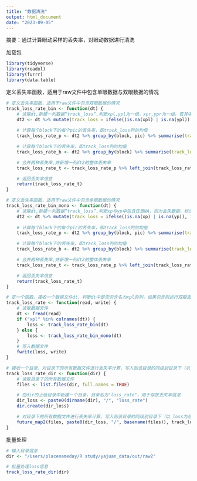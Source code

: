 ```yaml
---
title: "数据清洗"
output: html_document
date: "2023-09-05"
---
```

摘要：通过计算眼动采样的丢失率，对眼动数据进行清洗

加载包
```r
library(tidyverse)
library(readxl)
library(furrr)
library(data.table)
```

定义丢失率函数，适用于raw文件中包含单眼数据与双眼数据的情况
```r
# 定义丢失率函数，适用于raw文件中包含双眼数据的情况
track_loss_rate_bin <- function(dt) {
    # 读取dt,新建一列数据“track_loss”,判断xpl,ypl为一组，xpr,ypr为一组，若其中两组中都包含NA，则为丢失数据，标记为1，否则为0
    dt2 <- dt %>% mutate(track_loss = ifelse((is.na(xpl) | is.na(ypl)) & (is.na(xpr) | is.na(ypr)), 1, 0))
    
    # 计算每个block下的每个pic的丢失率，即track_loss列的均值
    track_loss_rate_p <- dt2 %>% group_by(block, pic) %>% summarise(track_loss_rate_pic = mean(track_loss))

    # 计算每个block下的丢失率，即track_loss列的均值
    track_loss_rate_b <- dt2 %>% group_by(block) %>% summarise(track_loss_rate_block = mean(track_loss))

    # 合并两种丢失率,并新增一列dt2的整体丢失率
    track_loss_rate_t <- track_loss_rate_p %>% left_join(track_loss_rate_b, by = "block") %>% mutate(track_loss_rate_total = mean(dt2$track_loss), participants = dt2$participants[1])

    # 返回丢失率信息
    return(track_loss_rate_t)
}

# 定义丢失率函数，适用于raw文件中包含单眼数据的情况
track_loss_rate_bin_mono <- function(dt) {
    # 读取dt,新建一列数据“track_loss”,判断xp与yp中包含任意NA，则为丢失数据，标记为1，否则为0
    dt2 <- dt %>% mutate(track_loss = ifelse((is.na(xp) | is.na(yp)), 1, 0))
    
    # 计算每个block下的每个pic的丢失率，即track_loss列的均值
    track_loss_rate_p <- dt2 %>% group_by(block, pic) %>% summarise(track_loss_rate_pic = mean(track_loss))

    # 计算每个block下的丢失率，即track_loss列的均值
    track_loss_rate_b <- dt2 %>% group_by(block) %>% summarise(track_loss_rate_block = mean(track_loss))

    # 合并两种丢失率,并新增一列dt2的整体丢失率
    track_loss_rate_t <- track_loss_rate_p %>% left_join(track_loss_rate_b, by = "block") %>% mutate(track_loss_rate_total = mean(dt2$track_loss), participants = dt2$participants[1])

    # 返回丢失率信息
    return(track_loss_rate_t)
}

# 定一个函数，接收一个数据文件dt，判断dt中是否包含名为xpl的列，如果包含则运行双眼丢失函数，如果不包含则运行单眼丢失函数
track_loss_rate <- function(read, write) {
    # 读取数据文件
    dt <- fread(read)
    if ("xpl" %in% colnames(dt)) {
        loss <- track_loss_rate_bin(dt)
    } else {
        loss <- track_loss_rate_bin_mono(dt)
    }
    # 写入数据文件
    fwrite(loss, write)
}

# 接收一个目录，对目录下的所有数据文件进行丢失率计算，写入到该目录的同级别目录下（以_loss为后缀的目录名）的同名文件中
track_loss_rate_dir <- function(dir) {
    # 读取目录下的所有数据文件
    files <- list.files(dir, full.names = TRUE)

    # 在dir的上级目录中新建一个目录，目录名为"loss_rate"，用于存放丢失率信息
    dir_loss <- paste0(dirname(dir), "/", "loss_rate")
    dir.create(dir_loss)

    # 对目录下的所有数据文件进行丢失率计算，写入到该目录的同级别目录下（以_loss为后缀的目录名）的同名文件中
    future_map2(files, paste0(dir_loss, "/", basename(files)), track_loss_rate)
}

```

批量处理
```r
# 输入目录信息
dir <- "/Users/placenameday/R study/yajuan_data/out/raw2"

# 批量处理loss信息
track_loss_rate_dir(dir)
```
